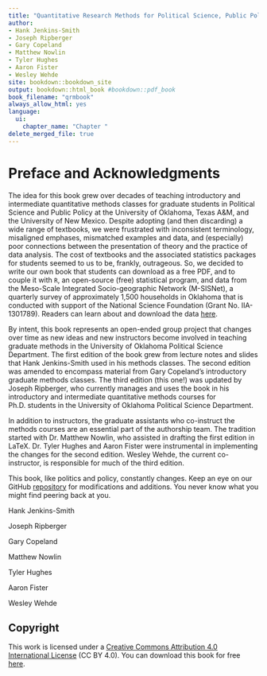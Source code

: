 ```yaml
--- 
title: "Quantitative Research Methods for Political Science, Public Policy and Public Administration: 3rd Edition With Applications in R"
author: 
- Hank Jenkins-Smith
- Joseph Ripberger
- Gary Copeland
- Matthew Nowlin
- Tyler Hughes
- Aaron Fister
- Wesley Wehde
site: bookdown::bookdown_site
output: bookdown::html_book #bookdown::pdf_book
book_filename: "qrmbook"
always_allow_html: yes
language:
  ui:
    chapter_name: "Chapter "
delete_merged_file: true
---
```

# Preface and Acknowledgments {-}

The idea for this book grew over decades of teaching introductory and intermediate quantitative methods classes for graduate students in Political Science and Public Policy at the University of Oklahoma, Texas A\&M, and the University of New Mexico. Despite adopting (and then discarding) a wide range of textbooks, we were frustrated with inconsistent terminology, misaligned emphases, mismatched examples and data, and (especially) poor connections between the presentation of theory and the practice of data analysis. The cost of textbooks and the associated statistics packages for students seemed to us to be, frankly, outrageous. So, we decided to write our own book that students can download as a free PDF, and to couple it with `R`, an open-source (free) statistical program, and data from the Meso-Scale Integrated Socio-geographic Network (M-SISNet), a quarterly survey of approximately 1,500 households in Oklahoma that is conducted with support of the National Science Foundation (Grant No. IIA-1301789). Readers can learn about and download the data [here](http://crcm.ou.edu/epscordata/).

By intent, this book represents an open-ended group project that changes over time as new ideas and new instructors become involved in teaching graduate methods in the University of Oklahoma Political Science Department. The first edition of the book grew from lecture notes and slides that Hank Jenkins-Smith used in his methods classes. The second edition was amended to encompass material from Gary Copeland's introductory graduate methods classes. The third edition (this one!) was updated by Joseph Ripberger, who currently manages and uses the book in his introductory and intermediate quantitative methods courses for Ph.D. students in the University of Oklahoma Political Science Department.

In addition to instructors, the graduate assistants who co-instruct the methods courses are an essential part of the authorship team. The tradition started with Dr. Matthew Nowlin, who assisted in drafting the first edition in LaTeX. Dr. Tyler Hughes and Aaron Fister were instrumental in implementing the changes for the second edition. Wesley Wehde, the current co-instructor, is responsible for much of the third edition. 

This book, like politics and policy, constantly changes. Keep an eye on our GitHub [repository]({https://github.com/ripberjt/qrmtextbook}) for modifications and additions. You never know what you might find peering back at you.

Hank Jenkins-Smith

Joseph Ripberger

Gary Copeland

Matthew Nowlin

Tyler Hughes

Aaron Fister

Wesley Wehde

## Copyright {-}

This work is licensed under a [Creative Commons Attribution 4.0 International License](https://creativecommons.org/licenses/by/4.0/) (CC BY 4.0). You can download this book for free [here](INSERT URL HERE).  

